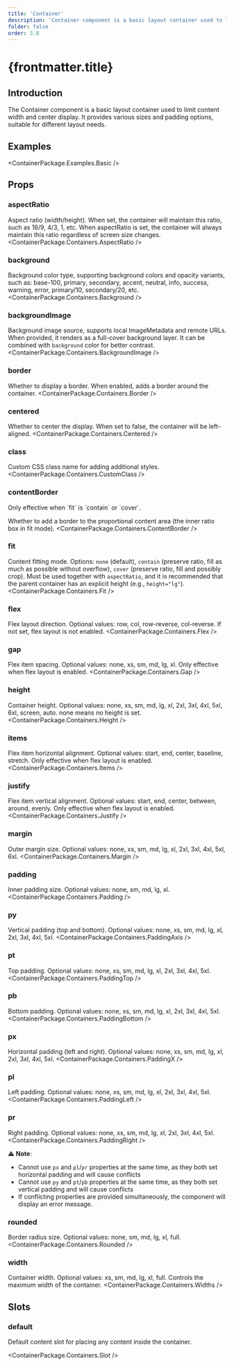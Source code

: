 ```yaml
---
title: 'Container'
description: 'Container component is a basic layout container used to limit content width and center display, providing various sizes and padding options'
folder: false
order: 3.8
---
```



# {frontmatter.title}

## Introduction

The Container component is a basic layout container used to limit content width and center display. It provides various sizes and padding options, suitable for different layout needs.

## Examples

<ContainerPackage.Examples.Basic />

## Props

### aspectRatio
Aspect ratio (width/height). When set, the container will maintain this ratio, such as 16/9, 4/3, 1, etc. When aspectRatio is set, the container will always maintain this ratio regardless of screen size changes.
<ContainerPackage.Containers.AspectRatio />

### background
Background color type, supporting background colors and opacity variants, such as: base-100, primary, secondary, accent, neutral, info, success, warning, error, primary/10, secondary/20, etc.
<ContainerPackage.Containers.Background />

### backgroundImage
Background image source, supports local ImageMetadata and remote URLs. When provided, it renders as a full-cover background layer. It can be combined with `background` color for better contrast.
<ContainerPackage.Containers.BackgroundImage />

### border
Whether to display a border. When enabled, adds a border around the container.
<ContainerPackage.Containers.Border />

### centered
Whether to center the display. When set to false, the container will be left-aligned.
<ContainerPackage.Containers.Centered />

### class
Custom CSS class name for adding additional styles.
<ContainerPackage.Containers.CustomClass />

### contentBorder

<Alert type="info" variant="soft" closable={false}>
  Only effective when `fit` is `contain` or `cover`.
</Alert>

Whether to add a border to the proportional content area (the inner ratio box in fit mode).
<ContainerPackage.Containers.ContentBorder />

### fit
Content fitting mode. Options: `none` (default), `contain` (preserve ratio, fill as much as possible without overflow), `cover` (preserve ratio, fill and possibly crop). Must be used together with `aspectRatio`, and it is recommended that the parent container has an explicit height (e.g., `height="lg"`).
<ContainerPackage.Containers.Fit />

### flex
Flex layout direction. Optional values: row, col, row-reverse, col-reverse. If not set, flex layout is not enabled.
<ContainerPackage.Containers.Flex />

### gap
Flex item spacing. Optional values: none, xs, sm, md, lg, xl. Only effective when flex layout is enabled.
<ContainerPackage.Containers.Gap />

### height
Container height. Optional values: none, xs, sm, md, lg, xl, 2xl, 3xl, 4xl, 5xl, 6xl, screen, auto. none means no height is set.
<ContainerPackage.Containers.Height />

### items
Flex item horizontal alignment. Optional values: start, end, center, baseline, stretch. Only effective when flex layout is enabled.
<ContainerPackage.Containers.Items />

### justify
Flex item vertical alignment. Optional values: start, end, center, between, around, evenly. Only effective when flex layout is enabled.
<ContainerPackage.Containers.Justify />

### margin
Outer margin size. Optional values: none, xs, sm, md, lg, xl, 2xl, 3xl, 4xl, 5xl, 6xl.
<ContainerPackage.Containers.Margin />

### padding
Inner padding size. Optional values: none, sm, md, lg, xl.
<ContainerPackage.Containers.Padding />

### py
Vertical padding (top and bottom). Optional values: none, xs, sm, md, lg, xl, 2xl, 3xl, 4xl, 5xl.
<ContainerPackage.Containers.PaddingAxis />

### pt
Top padding. Optional values: none, xs, sm, md, lg, xl, 2xl, 3xl, 4xl, 5xl.
<ContainerPackage.Containers.PaddingTop />

### pb
Bottom padding. Optional values: none, xs, sm, md, lg, xl, 2xl, 3xl, 4xl, 5xl.
<ContainerPackage.Containers.PaddingBottom />

### px
Horizontal padding (left and right). Optional values: none, xs, sm, md, lg, xl, 2xl, 3xl, 4xl, 5xl.
<ContainerPackage.Containers.PaddingX />

### pl
Left padding. Optional values: none, xs, sm, md, lg, xl, 2xl, 3xl, 4xl, 5xl.
<ContainerPackage.Containers.PaddingLeft />

### pr
Right padding. Optional values: none, xs, sm, md, lg, xl, 2xl, 3xl, 4xl, 5xl.
<ContainerPackage.Containers.PaddingRight />

⚠️ **Note**:
- Cannot use `px` and `pl`/`pr` properties at the same time, as they both set horizontal padding and will cause conflicts
- Cannot use `py` and `pt`/`pb` properties at the same time, as they both set vertical padding and will cause conflicts
- If conflicting properties are provided simultaneously, the component will display an error message.

### rounded
Border radius size. Optional values: none, sm, md, lg, xl, full.
<ContainerPackage.Containers.Rounded />

### width
Container width. Optional values: xs, sm, md, lg, xl, full. Controls the maximum width of the container.
<ContainerPackage.Containers.Widths />

## Slots

### default

Default content slot for placing any content inside the container.

<ContainerPackage.Containers.Slot />
